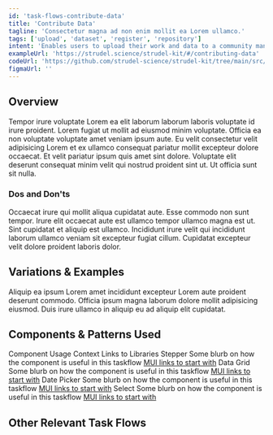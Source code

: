 ```yaml
---
id: 'task-flows-contribute-data'
title: 'Contribute Data'
tagline: 'Consectetur magna ad non enim mollit ea Lorem ullamco.'
tags: ['upload', 'dataset', 'register', 'repository']
intent: 'Enables users to upload their work and data to a community managed repository.'
exampleUrl: 'https://strudel.science/strudel-kit/#/contributing-data'
codeUrl: 'https://github.com/strudel-science/strudel-kit/tree/main/src/app/contributing-data'
figmaUrl: ''
---
```


## Overview

Tempor irure voluptate Lorem ea elit laborum laborum laboris voluptate id irure proident. Lorem fugiat ut mollit ad eiusmod minim voluptate. Officia ea non voluptate voluptate amet veniam ipsum aute. Eu velit consectetur velit adipisicing Lorem et ex ullamco consequat pariatur mollit excepteur dolore occaecat. Et velit pariatur ipsum quis amet sint dolore. Voluptate elit deserunt consequat minim velit qui nostrud proident sint ut. Ut officia sunt sit nulla.

### Dos and Don'ts

Occaecat irure qui mollit aliqua cupidatat aute. Esse commodo non sunt tempor. Irure elit occaecat aute est ullamco tempor ullamco magna est ut. Sint cupidatat et aliquip est ullamco. Incididunt irure velit qui incididunt laborum ullamco veniam sit excepteur fugiat cillum. Cupidatat excepteur velit dolore proident laboris dolor.

## Variations & Examples

Aliquip ea ipsum Lorem amet incididunt excepteur Lorem aute proident deserunt commodo. Officia ipsum magna laborum dolore mollit adipisicing eiusmod. Duis irure ullamco in aliquip eu ad aliquip elit cupidatat.

## Components & Patterns Used

<InfoTable>
  <TableHead>
    <TableRow>
      <TableCell>Component</TableCell>
      <TableCell>Usage Context</TableCell>
      <TableCell>Links to Libraries</TableCell>
    </TableRow>
  </TableHead>
  <TableBody>
    <TableRow>
      <TableCell>Stepper</TableCell>
      <TableCell>Some blurb on how the component is useful in this taskflow</TableCell>
      <TableCell><a href="https://mui.com/material-ui/react-stepper/" target="_blank">MUI links to start with</a></TableCell>
    </TableRow>
    <TableRow>
      <TableCell>Data Grid</TableCell>
      <TableCell>Some blurb on how the component is useful in this taskflow</TableCell>
      <TableCell><a href="https://mui.com/x/react-data-grid/" target="_blank">MUI links to start with</a></TableCell>
    </TableRow>
    <TableRow>
      <TableCell>Date Picker</TableCell>
      <TableCell>Some blurb on how the component is useful in this taskflow</TableCell>
      <TableCell><a href="https://mui.com/x/react-date-pickers/" target="_blank">MUI links to start with</a></TableCell>
    </TableRow>
    <TableRow>
      <TableCell>Select</TableCell>
      <TableCell>Some blurb on how the component is useful in this taskflow</TableCell>
      <TableCell><a href="https://mui.com/material-ui/react-select/">MUI links to start with</a></TableCell>
    </TableRow>
  </TableBody>
</InfoTable>

## Other Relevant Task Flows

<Grid container spacing={4}>
  <Grid item md={6}>
    <TaskFlowCard name="Compare Data" />
  </Grid>
  <Grid item md={6}>
    <TaskFlowCard name="Compare Data" />
  </Grid>
</Grid>